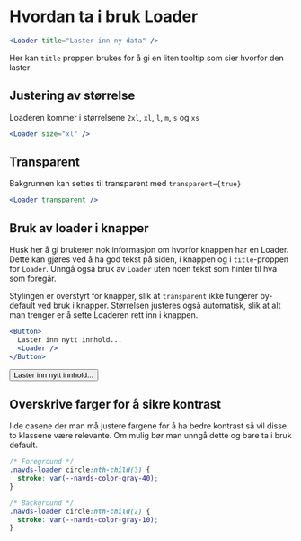 
<Meta title="ds-react/loader/intro" />

# Hvordan ta i bruk Loader

```jsx
<Loader title="Laster inn ny data" />
```

<Canvas>
  <Loader />
</Canvas>

Her kan `title` proppen brukes for å gi en liten tooltip som sier hvorfor den laster

## Justering av størrelse

Loaderen kommer i størrelsene `2xl`, `xl`, `l`, `m`, `s` og `xs`

```jsx
<Loader size="xl" />
```

<Canvas>
  <Loader size="2xl" />
  <Loader size="xl" />
  <Loader size="l" />
  <Loader size="m" />
  <Loader size="s" />
  <Loader size="xs" />
</Canvas>

## Transparent

Bakgrunnen kan settes til transparent med `transparent={true}`

```jsx
<Loader transparent />
```

<Canvas>
  <Loader size="2xl" transparent />
</Canvas>

## Bruk av loader i knapper

Husk her å gi brukeren nok informasjon om hvorfor knappen har en Loader. Dette kan gjøres ved å ha god tekst på siden,
i knappen og i `title`-proppen for `Loader`. Unngå også bruk av `Loader` uten noen tekst som hinter til hva som foregår.

Stylingen er overstyrt for knapper, slik at `transparent` ikke fungerer by-default ved bruk i knapper.
Størrelsen justeres også automatisk, slik at alt man trenger er å sette Loaderen rett inn i knappen.

```jsx
<Button>
  Laster inn nytt innhold...
  <Loader />
</Button>
```

<Canvas>
  <Button>
    Laster inn nytt innhold...
    <Loader />
  </Button>
</Canvas>

## Overskrive farger for å sikre kontrast

I de casene der man må justere fargene for å ha bedre kontrast så vil disse to klassene være relevante.
Om mulig bør man unngå dette og bare ta i bruk default.

```css
/* Foreground */
.navds-loader circle:nth-child(3) {
  stroke: var(--navds-color-gray-40);
}

/* Background */
.navds-loader circle:nth-child(2) {
  stroke: var(--navds-color-gray-10);
}
```
